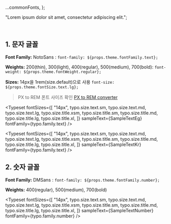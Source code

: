 
<Meta title="Design/Typography" />

  ...commonFonts,
};

  "Lorem ipsum dolor sit amet, consectetur adipiscing elit.";

<br />

## 1. 문자 글꼴

**Font Family:** NotoSans : `font-family: ${props.theme.fontFamily.text};`

**Weights:** 200(thin), 300(light), 400(regular), 500(medium), 700(bold): `font-weight: ${props.theme.fontWeight.regular};`

**Sizes:** 14px을 1rem(size.default)으로 사용 `font-size: ${props.theme.fontSize.text.lg};`

> PX to REM 폰트 사이즈 확인 [PX to REM converter](https://nekocalc.com/px-to-rem-converter)

<Typeset
  fontSizes={[
    "14px",
    typo.size.text.sm,
    typo.size.text.md,
    typo.size.text.lg,
    typo.size.title.xsm,
    typo.size.title.sm,
    typo.size.title.md,
    typo.size.title.lg,
    typo.size.title.xl,
  ]}
  sampleText={SampleTextEg}
  fontFamily={typo.family.text}
/>

<Typeset
  fontSizes={[
    "14px",
    typo.size.text.sm,
    typo.size.text.md,
    typo.size.text.lg,
    typo.size.title.xsm,
    typo.size.title.sm,
    typo.size.title.md,
    typo.size.title.lg,
    typo.size.title.xl,
  ]}
  sampleText={SampleTextKr}
  fontFamily={typo.family.text}
/>

## 2. 숫자 글꼴

**Font Family:** DMSans : `font-family: ${props.theme.fontFamily.number};`

**Weights:** 400(regular), 500(medium), 700(bold)

<Typeset
  fontSizes={[
    "14px",
    typo.size.text.sm,
    typo.size.text.md,
    typo.size.text.lg,
    typo.size.title.xsm,
    typo.size.title.sm,
    typo.size.title.md,
    typo.size.title.lg,
    typo.size.title.xl,
  ]}
  sampleText={SampleTextNumber}
  fontFamily={typo.family.number}
/>